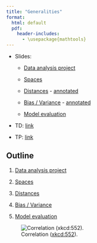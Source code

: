 ```yaml
--- 
title: "Generalities"
format: 
  html: default
  pdf:
    header-includes:
      - \usepackage{mathtools} 
--- 
```


* Slides:

  - [Data analysis project](../slides/03-generalities-stat-slides.qmd)
  
  - [Spaces](../slides/03-generalities-space-slides.qmd)
  
  - [Distances](../slides/03-generalities-distance-slides.qmd) - [annotated](../slides/03-generalities-distance-slides-annotated.qmd)
  
  - [Bias / Variance](../slides/03-generalities-bias-variance-slides.qmd) - [annotated](../slides/03-generalities-bias-variance-slides-annotated.qmd)
  
  - [Model evaluation](../slides/03-generalities-model-evaluation-slides.qmd)

* TD: [link](../td/03-generalites-td.qmd)

* TP: [link](../tp/03-generalites-tp.qmd)

## Outline 

1. [Data analysis project](./generalities/01-stat.qmd)

2. [Spaces](./generalities/02-spaces.qmd)

3. [Distances](./generalities/03-distance.qmd)

4. [Bias / Variance](./generalities/04-bias-variance.qmd)

5. [Model evaluation](./generalities/05-model-evaluation.qmd)

![Correlation ([xkcd:552](https://xkcd.com/552/)).](../include/correlation.png)

